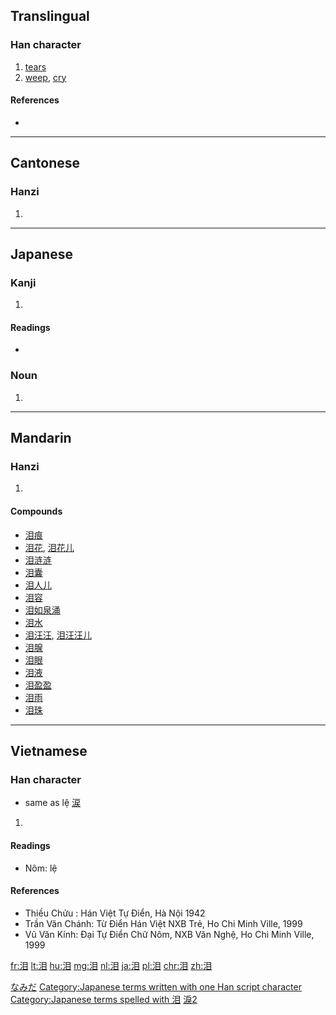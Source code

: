 {{also|淚}}
==Translingual==
{{ja-forms|[[涙]]|[[泪]]|[[淚]]}}

===Han character===
{{Han char|rn=85|rad=水|as=05|sn=8|four=|canj=水月山 (EBU)||ids=⿰[[氵]][[目]]}}

# [[tear]]s
# [[weep]], [[cry]]

====References====
* {{Han ref|kx=0618.070|dkj=17318|hdz=31583.080|uh=6CEA|ud=27882}}

----

==Cantonese==

===Hanzi===
{{yue-hanzi|jyut=[[leoi6]]|y=leui6|tra=淚}}

# {{defn|lang=yue|sort=水05}}

----

==Japanese==

===Kanji===
{{ja-kanji|grade=|rs=水05}}

# {{defn|lang=ja|sort=水05}}

====Readings====
* {{ja-readings|on=[[るい]] (rui), [[れい]] (rei)|kun=[[なみだ]] (namida)}}

===Noun===
{{ja-noun|k|hira=なみだ|rom=namida}}

# {{alternative form of|涙|lang=ja}}

[[Category:ja:Bodily fluids|なみだ]]
[[Category:Japanese terms written with one Han script character]]
[[Category:Japanese terms spelled with 泪]]
----

==Mandarin==

===Hanzi===
{{cmn-hanzi|tra=淚|pin=[[lèi]] ([[lei4]])|wg=lei<sup>4</sup>}}

# {{defn|lang=cmn|sort=水05}}

====Compounds====
* [[泪痕]]
* [[泪花]], [[泪花儿]]
* [[泪涟涟]]
* [[泪囊]]
* [[泪人儿]]
* [[泪容]]
* [[泪如泉涌]]
* [[泪水]]
* [[泪汪汪]], [[泪汪汪儿]]
* [[泪腺]]
* [[泪眼]]
* [[泪液]]
* [[泪盈盈]]
* [[泪雨]]
* [[泪珠]]

----

==Vietnamese==

===Han character===
{{vi-hantu|lệ|rs=水05}}
* same as lệ [[涙]]

# {{defn|lang=vi|sort=水05}}

====Readings====
* Nôm: lệ

====References====
* Thiều Chửu : Hán Việt Tự Điển, Hà Nội 1942
* Trần Văn Chánh: Từ Điển Hán Việt NXB Trẻ, Ho Chi Minh Ville, 1999
* Vũ Văn Kính: Đại Tự Điển Chữ Nôm, NXB Văn Nghệ, Ho Chi Minh Ville, 1999

[[Category:CJKV characters simplified differently in Japan and China|淚2]]

[[fr:泪]]
[[lt:泪]]
[[hu:泪]]
[[mg:泪]]
[[nl:泪]]
[[ja:泪]]
[[pl:泪]]
[[chr:泪]]
[[zh:泪]]